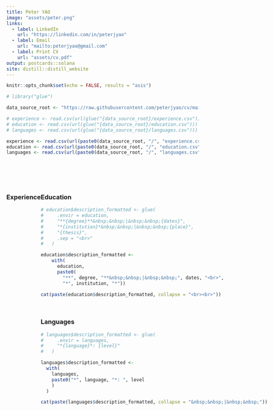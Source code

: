 ```yaml
---
title: Peter YAO
image: "assets/peter.png"
links:
  - label: LinkedIn
    url: "https://linkedin.com/in/peterjyao"
  - label: Email
    url: "mailto:peterjyao@gmail.com"
  - label: Print CV
    url: "assets/cv.pdf"
output: postcards::solana
site: distill::distill_website
---
```


```r
knitr::opts_chunk$set(echo = FALSE, results = "asis")
```

```r
# library("glue")
```

```r
data_source_root <- "https://raw.githubusercontent.com/peterjyao/cv/main/data"

# experience <- read.csv(url(glue("{data_source_root}/experience.csv")))
# education <- read.csv(url(glue("{data_source_root}/education.csv")))
# languages <- read.csv(url(glue("{data_source_root}/languages.csv")))

experience <- read.csv(url(paste0(data_source_root, "/", "experience.csv")))
education <- read.csv(url(paste0(data_source_root, "/", "education.csv")))
languages <- read.csv(url(paste0(data_source_root, "/", "languages.csv")))
```

<p style="margin-bottom:2cm;"></p>

:::: {style="display: flex;"}

::: {}
### Experience

```r
experience$dates <- gsub("\'", "20", experience$dates) 
experience$dates <- gsub("-", " - ", experience$dates) 

# experience$description_formatted <- glue(
#     .envir = experience,
#     "**{role}**&nbsp;&nbsp;|&nbsp;&nbsp;{dates}",
#     "*{org}*&nbsp;&nbsp;|&nbsp;&nbsp;{place}",
#     "{description}",
#     .sep = "<br>"
#   )

experience$description_short <- sapply(
  strsplit(experience$description, ":"), 
  function(x) x[1]
  )
  
experience$description_formatted <- 
    with(
      experience,
      paste0(
        "**", role, "**&nbsp;&nbsp;|&nbsp;&nbsp;", dates, "<br>",
        "*", org, "*&nbsp;&nbsp;|&nbsp;&nbsp;", place, "<br>",
        description_short))

cat(paste(experience$description_formatted, collapse = "<br><br>"))
```
:::

::: {}
### Education

```r
# education$description_formatted <- glue(
#     .envir = education,
#     "**{degree}**&nbsp;&nbsp;|&nbsp;&nbsp;{dates}",
#     "*{institution}*&nbsp;&nbsp;|&nbsp;&nbsp;{place}",
#     "{thesis}",
#     .sep = "<br>"
#   )

education$description_formatted <- 
    with(
      education,
      paste0(
        "**", degree, "**&nbsp;&nbsp;|&nbsp;&nbsp;", dates, "<br>",
        "*", institution, "*"))

cat(paste(education$description_formatted, collapse = "<br><br>"))
```

<br>

### Languages

```r
# languages$description_formatted <- glue(
#     .envir = languages,
#     "*{language}*: {level}"
#   )

languages$description_formatted <-
  with(
    languages,
    paste0("*", language, "*: ", level
    )
  )

cat(paste(languages$description_formatted, collapse = "&nbsp;&nbsp;|&nbsp;&nbsp;"))
```
:::

::::
